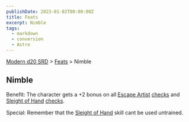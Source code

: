 ```yaml
---
publishDate: 2023-01-02T00:00:00Z
title: Feats
excerpt: Nimble
tags:
  - markdown
  - conversion
  - Astro
---
```


[Modern d20 SRD](/#modernD20) > [Feats](modern-d20-srd-feats-index) > Nimble

## Nimble

Benefit: The character gets a +2 bonus on all [Escape Artist](modern-d20-srd-skills-escape-artist) [checks](modern-d20-srd-skills-skill-basics-php#skill-check-index) and [Sleight of Hand](modern-d20-srd-skills-sleight-of-hand) [checks](modern-d20-srd-skills-skill-basics-php#skill-check-index).

Special: Remember that the [Sleight of Hand](modern-d20-srd-skills-sleight-of-hand) skill cant be used untrained.
